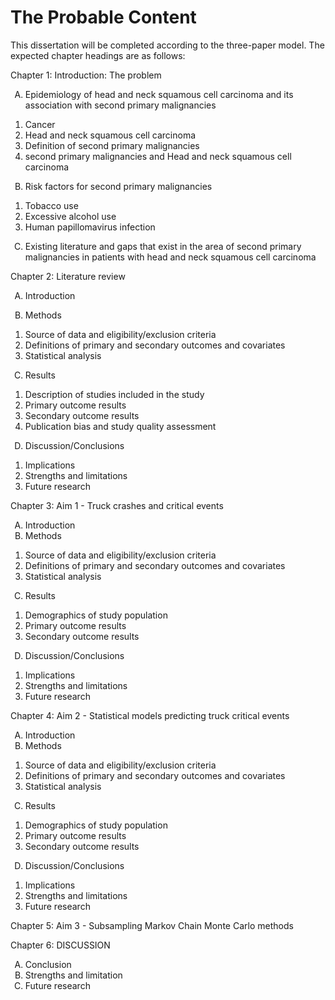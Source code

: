 # The Probable Content

This dissertation will be completed according to the three-paper model. The expected chapter headings are as follows:

Chapter 1: Introduction: The problem

A.	Epidemiology of head and neck squamous cell carcinoma and its association with second primary malignancies

  1.	Cancer
  2.	Head and neck squamous cell carcinoma
  3.	Definition of second primary malignancies
  4.	second primary malignancies and Head and neck squamous cell carcinoma

B.	Risk factors for second primary malignancies

  1.	Tobacco use
  2.	Excessive alcohol use
  3.	Human papillomavirus infection

C.	Existing literature and gaps that exist in the area of second primary malignancies in patients with head and neck squamous cell carcinoma

Chapter 2: Literature review

A.	Introduction

B.	Methods

  1.	Source of data and eligibility/exclusion criteria
  2.	Definitions of primary and secondary outcomes and covariates
  3.	Statistical analysis

C.	Results

  1.	Description of studies included in the study
  2.	Primary outcome results
  3.	Secondary outcome results
  4.	Publication bias and study quality assessment

D.	Discussion/Conclusions

  1.	Implications
  2.	Strengths and limitations
  3.	Future research

Chapter 3: Aim 1 - Truck crashes and critical events

A.	Introduction
B.	Methods

  1.	Source of data and eligibility/exclusion criteria
  2.	Definitions of primary and secondary outcomes and covariates
  3.	Statistical analysis

C.	Results

  1.	Demographics of study population
  2.	Primary outcome results
  3.	Secondary outcome results

D.	Discussion/Conclusions

  1.	Implications
  2.	Strengths and limitations
  3.	Future research

Chapter 4: Aim 2 - Statistical models predicting truck critical events

A.	Introduction
B.	Methods

1.	Source of data and eligibility/exclusion criteria
2.	Definitions of primary and secondary outcomes and covariates
3.	Statistical analysis

C.	Results

1.	Demographics of study population
2.	Primary outcome results
3.	Secondary outcome results

D.	Discussion/Conclusions

1.	Implications
2.	Strengths and limitations
3.	Future research

Chapter 5: Aim 3 - Subsampling Markov Chain Monte Carlo methods



Chapter 6: DISCUSSION

A.	Conclusion
B.	Strengths and limitation
C.	Future research
